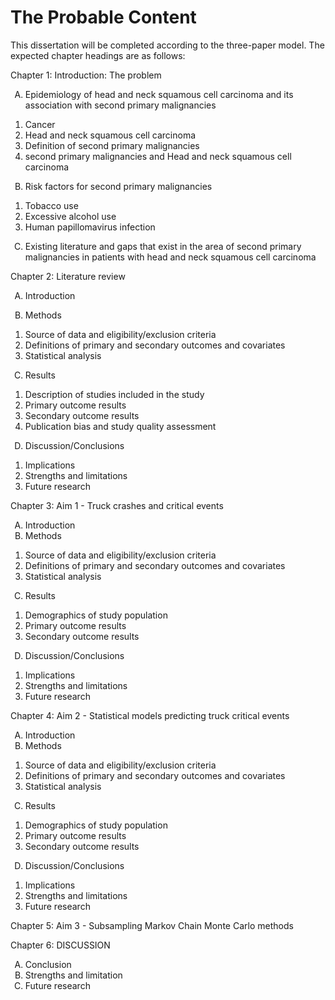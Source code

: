 # The Probable Content

This dissertation will be completed according to the three-paper model. The expected chapter headings are as follows:

Chapter 1: Introduction: The problem

A.	Epidemiology of head and neck squamous cell carcinoma and its association with second primary malignancies

  1.	Cancer
  2.	Head and neck squamous cell carcinoma
  3.	Definition of second primary malignancies
  4.	second primary malignancies and Head and neck squamous cell carcinoma

B.	Risk factors for second primary malignancies

  1.	Tobacco use
  2.	Excessive alcohol use
  3.	Human papillomavirus infection

C.	Existing literature and gaps that exist in the area of second primary malignancies in patients with head and neck squamous cell carcinoma

Chapter 2: Literature review

A.	Introduction

B.	Methods

  1.	Source of data and eligibility/exclusion criteria
  2.	Definitions of primary and secondary outcomes and covariates
  3.	Statistical analysis

C.	Results

  1.	Description of studies included in the study
  2.	Primary outcome results
  3.	Secondary outcome results
  4.	Publication bias and study quality assessment

D.	Discussion/Conclusions

  1.	Implications
  2.	Strengths and limitations
  3.	Future research

Chapter 3: Aim 1 - Truck crashes and critical events

A.	Introduction
B.	Methods

  1.	Source of data and eligibility/exclusion criteria
  2.	Definitions of primary and secondary outcomes and covariates
  3.	Statistical analysis

C.	Results

  1.	Demographics of study population
  2.	Primary outcome results
  3.	Secondary outcome results

D.	Discussion/Conclusions

  1.	Implications
  2.	Strengths and limitations
  3.	Future research

Chapter 4: Aim 2 - Statistical models predicting truck critical events

A.	Introduction
B.	Methods

1.	Source of data and eligibility/exclusion criteria
2.	Definitions of primary and secondary outcomes and covariates
3.	Statistical analysis

C.	Results

1.	Demographics of study population
2.	Primary outcome results
3.	Secondary outcome results

D.	Discussion/Conclusions

1.	Implications
2.	Strengths and limitations
3.	Future research

Chapter 5: Aim 3 - Subsampling Markov Chain Monte Carlo methods



Chapter 6: DISCUSSION

A.	Conclusion
B.	Strengths and limitation
C.	Future research
